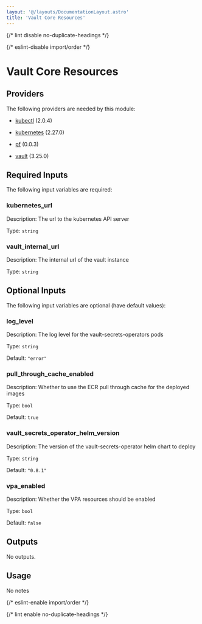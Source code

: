 ```yaml
---
layout: '@/layouts/DocumentationLayout.astro'
title: 'Vault Core Resources'
---
```



{/* lint disable no-duplicate-headings */}

{/* eslint-disable import/order */}

<ModuleHeader
  name="vault_core_resources"
  sourceHref="https://github.com/Panfactum/stack/tree/__PANFACTUM_VERSION_EDGE__/packages/infrastructure/vault_core_resources"
  status="stable"
  type="direct"
/>

# Vault Core Resources

## Providers

The following providers are needed by this module:

- [kubectl](https://registry.terraform.io/providers/alekc/kubectl/2.0.4/docs) (2.0.4)

- [kubernetes](https://registry.terraform.io/providers/hashicorp/kubernetes/2.27.0/docs) (2.27.0)

- [pf](https://registry.terraform.io/providers/panfactum/pf/0.0.3/docs) (0.0.3)

- [vault](https://registry.terraform.io/providers/hashicorp/vault/3.25.0/docs) (3.25.0)

## Required Inputs

The following input variables are required:

### kubernetes_url

Description: The url to the kubernetes API server

Type: `string`

### vault_internal_url

Description: The internal url of the vault instance

Type: `string`

## Optional Inputs

The following input variables are optional (have default values):

### log_level

Description: The log level for the vault-secrets-operators pods

Type: `string`

Default: `"error"`

### pull_through_cache_enabled

Description: Whether to use the ECR pull through cache for the deployed images

Type: `bool`

Default: `true`

### vault_secrets_operator_helm_version

Description: The version of the vault-secrets-operator helm chart to deploy

Type: `string`

Default: `"0.8.1"`

### vpa_enabled

Description: Whether the VPA resources should be enabled

Type: `bool`

Default: `false`

## Outputs

No outputs.

## Usage

No notes

{/* eslint-enable import/order */}

{/* lint enable no-duplicate-headings */}
